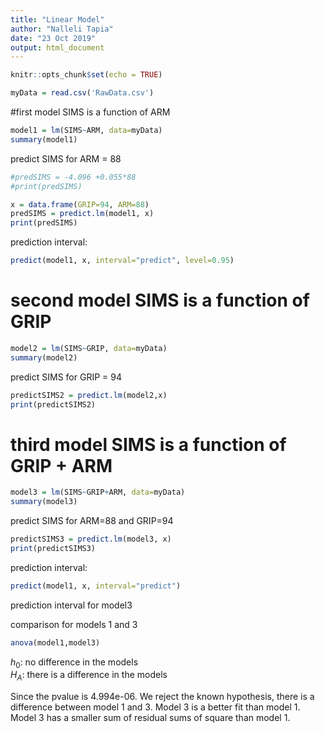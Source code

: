 ---
title: "Linear Model"
author: "Nalleli Tapia"
date: "23 Oct 2019"
output: html_document
---

```{r setup, include=FALSE}
knitr::opts_chunk$set(echo = TRUE)
```

```{r}
myData = read.csv('RawData.csv')
```


#first model
SIMS is a function of ARM

```{r}
model1 = lm(SIMS~ARM, data=myData)
summary(model1)
```

predict SIMS for ARM = 88

```{r}
#predSIMS = -4.096 +0.055*88
#print(predSIMS)

x = data.frame(GRIP=94, ARM=88)
predSIMS = predict.lm(model1, x)
print(predSIMS)
```

prediction interval:
```{r}
predict(model1, x, interval="predict", level=0.95)
```

# second model SIMS is a function of GRIP

```{r}
model2 = lm(SIMS~GRIP, data=myData)
summary(model2)
```

predict SIMS for GRIP = 94

```{r}
predictSIMS2 = predict.lm(model2,x)
print(predictSIMS2)
```

# third model SIMS is a function of GRIP + ARM

```{r}
model3 = lm(SIMS~GRIP+ARM, data=myData)
summary(model3)
```

predict SIMS for ARM=88 and GRIP=94

```{r}
predictSIMS3 = predict.lm(model3, x)
print(predictSIMS3)
```

prediction interval:

```{r}
predict(model1, x, interval="predict")
```

prediction interval for model3

comparison for models 1 and 3

```{r}
anova(model1,model3)
```

$h_0$: no difference in the models  
$H_A$: there is a difference in the models  

Since the pvalue is 4.994e-06. We reject the known hypothesis, there is a difference between model 1 and 3.
Model 3 is a better fit than model 1. Model 3 has a smaller sum of residual sums of square than model 1.